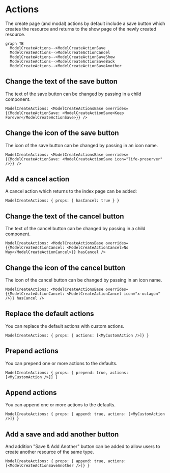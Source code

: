 # Actions

The create page (and modal) actions by default include a save button which creates the resource and returns to the show page of the newly created resource.

```mermaid
graph TB
  ModelCreateActions-->ModelCreateActionSave
  ModelCreateActions-->ModelCreateActionCancel
  ModelCreateActions-->ModelCreateActionSaveShow
  ModelCreateActions-->ModelCreateActionSaveBack
  ModelCreateActions-->ModelCreateActionSaveAnother
```

## Change the text of the save button

The text of the save button can be changed by passing in a child component.

```rhinoconfig title="src/rhino.config.js" global model
ModelCreateActions: <ModelCreateActionsBase overrides={{ModelCreateActionSave: <ModelCreateActionSave>Keep Forever</ModelCreateActionSave>}} />
```

## Change the icon of the save button

The icon of the save button can be changed by passing in an icon name.

```rhinoconfig title="src/rhino.config.js" global model
ModelCreateActions: <ModelCreateActionsBase overrides={{ModelCreateActionSave: <ModelCreateActionSave icon="life-preserver" />}} />
```

## Add a cancel action

A cancel action which returns to the index page can be added:

```rhinoconfig title="src/rhino.config.js" global model
ModelCreateActions: { props: { hasCancel: true } }
```

## Change the text of the cancel button

The text of the cancel button can be changed by passing in a child component.

```rhinoconfig title="src/rhino.config.js" global model
ModelCreateActions: <ModelCreateActionsBase overrides={{ModelCreateActionCancel: <ModelCreateActionCancel>No Way</ModelCreateActionCancel>}} hasCancel />
```

## Change the icon of the cancel button

The icon of the cancel button can be changed by passing in an icon name.

```rhinoconfig title="src/rhino.config.js" global model
ModelCreateActions: <ModelCreateActionsBase overrides={{ModelCreateActionCancel: <ModelCreateActionCancel icon="x-octagon" />}} hasCancel />
```

## Replace the default actions

You can replace the default actions with custom actions.

```rhinoconfig title="src/rhino.config.js" global model
ModelCreateActions: { props: { actions: [<MyCustomAction />]} }
```

## Prepend actions

You can prepend one or more actions to the defaults.

```rhinoconfig title="src/rhino.config.js" global model
ModelCreateActions: { props: { prepend: true, actions: [<MyCustomAction />]} }
```

## Append actions

You can append one or more actions to the defaults.

```rhinoconfig title="src/rhino.config.js" global model
ModelCreateActions: { props: { append: true, actions: [<MyCustomAction />]} }
```

## Add a save and add another button

And addition "Save & Add Another" button can be added to allow users to create another resource of the same type.

```rhinoconfig title="src/rhino.config.js" global model
ModelCreateActions: { props: { append: true, actions: [<ModelCreateActionSaveAnother />]} }
```
